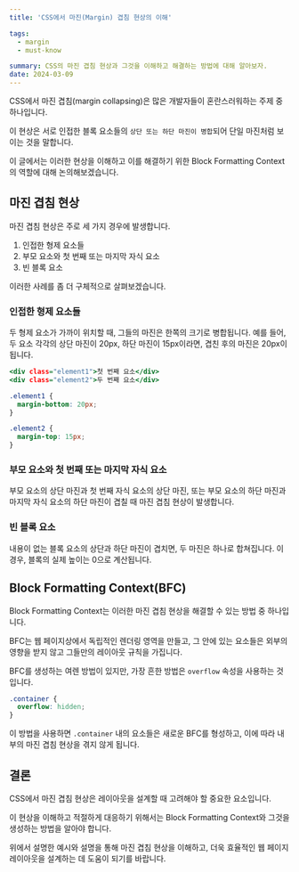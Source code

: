 ```yaml
---
title: 'CSS에서 마진(Margin) 겹침 현상의 이해'

tags:
  - margin
  - must-know

summary: CSS의 마진 겹침 현상과 그것을 이해하고 해결하는 방법에 대해 알아보자.
date: 2024-03-09
---
```


CSS에서 마진 겹침(margin collapsing)은 많은 개발자들이 혼란스러워하는 주제 중 하나입니다.

이 현상은 서로 인접한 블록 요소들의 `상단 또는 하단 마진이 병합`되어 단일 마진처럼 보이는 것을 말합니다.

이 글에서는 이러한 현상을 이해하고 이를 해결하기 위한 Block Formatting Context의 역할에 대해 논의해보겠습니다.

## 마진 겹침 현상

마진 겹침 현상은 주로 세 가지 경우에 발생합니다.

1. 인접한 형제 요소들
2. 부모 요소와 첫 번째 또는 마지막 자식 요소
3. 빈 블록 요소

이러한 사례를 좀 더 구체적으로 살펴보겠습니다.

### 인접한 형제 요소들

두 형제 요소가 가까이 위치할 때, 그들의 마진은 한쪽의 크기로 병합됩니다. 예를 들어, 두 요소 각각의 상단 마진이 20px, 하단 마진이 15px이라면, 겹친 후의 마진은 20px이 됩니다.

```html:index.html
<div class="element1">첫 번째 요소</div>
<div class="element2">두 번째 요소</div>
```

```css:styles.css
.element1 {
  margin-bottom: 20px;
}

.element2 {
  margin-top: 15px;
}
```

### 부모 요소와 첫 번째 또는 마지막 자식 요소

부모 요소의 상단 마진과 첫 번째 자식 요소의 상단 마진, 또는 부모 요소의 하단 마진과 마지막 자식 요소의 하단 마진이 겹칠 때 마진 겹침 현상이 발생합니다.

### 빈 블록 요소

내용이 없는 블록 요소의 상단과 하단 마진이 겹치면, 두 마진은 하나로 합쳐집니다. 이 경우, 블록의 실제 높이는 0으로 계산됩니다.

## Block Formatting Context(BFC)

Block Formatting Context는 이러한 마진 겹침 현상을 해결할 수 있는 방법 중 하나입니다. 

BFC는 웹 페이지상에서 독립적인 렌더링 영역을 만들고, 그 안에 있는 요소들은 외부의 영향을 받지 않고 그들만의 레이아웃 규칙을 가집니다.

BFC를 생성하는 여렌 방법이 있지만, 가장 흔한 방법은 `overflow` 속성을 사용하는 것입니다.

```css:styles.css
.container {
  overflow: hidden;
}
```

이 방법을 사용하면 `.container` 내의 요소들은 새로운 BFC를 형성하고, 이에 따라 내부의 마진 겹침 현상을 겪지 않게 됩니다.

## 결론

CSS에서 마진 겹침 현상은 레이아웃을 설계할 때 고려해야 할 중요한 요소입니다. 

이 현상을 이해하고 적절하게 대응하기 위해서는 Block Formatting Context와 그것을 생성하는 방법을 알아야 합니다. 

위에서 설명한 예시와 설명을 통해 마진 겹침 현상을 이해하고, 더욱 효율적인 웹 페이지 레이아웃을 설계하는 데 도움이 되기를 바랍니다.
